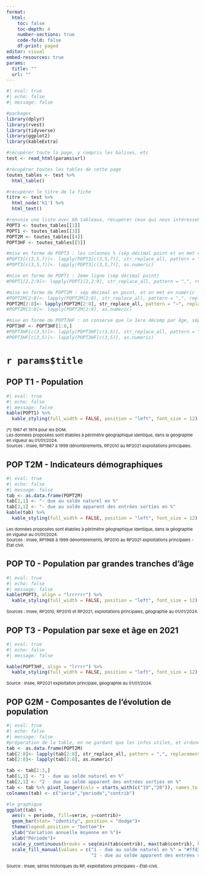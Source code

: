 ```yaml
---
format: 
  html:
    toc: false
    toc-depth: 4
    number-sections: true
    code-fold: false
    df-print: paged
editor: visual
embed-resources: true
params:
  title: ""
  url: ""
---
```


```r
#| eval: true
#| echo: false
#| message: false

#packages
library(dplyr)
library(rvest)
library(tidyverse)
library(ggplot2)
library(kableExtra)

#récupérer toute la page, y compris les balises, etc
test <- read_html(params$url) 

#récupérer toutes les tables de cette page
toutes_tables <- test %>%
  html_table()

#récupérer le titre de la fiche
titre <- test %>% 
  html_node('h1') %>% 
  html_text()

#renvoie une liste avec 80 tableaux, récupérer ceux qui nous intéressent
POPT3 <- toutes_tables[[1]]
POPT1 <- toutes_tables[[3]]
POPT2M <- toutes_tables[[4]]
POPT3HF <- toutes_tables[[5]]

#mise en forme de POPT3 : les colonnes % (sép décimal point et on met en numéric)
#POPT3[c(3,5,7)]<- lapply(POPT3[c(3,5,7)], str_replace_all, pattern = ",", replacement = ".")
#POPT3[c(3,5,7)]<- lapply(POPT3[c(3,5,7)], as.numeric)

#mise en forme de POPT1 : 2eme ligne (sép décimal point)
#POPT1[2,2:9]<- lapply(POPT1[2,2:9], str_replace_all, pattern = ",", replacement = ".")

#mise en forme de POPT2M : sép décimal en point, et on met en numéric
#POPT2M[2:8]<- lapply(POPT2M[2:8], str_replace_all, pattern = ",", replacement = ".")
POPT2M[2:8]<- lapply(POPT2M[2:8], str_replace_all, pattern = "–", replacement = "-")
#POPT2M[2:8]<- lapply(POPT2M[2:8], as.numeric)

#mise en forme de POPT3HF : on conserve que la 1ere décomp par âge, sép décimal en point, et on met en numéric
POPT3HF <- POPT3HF[1:8,]
#POPT3HF[c(3,5)]<- lapply(POPT3HF[c(3,5)], str_replace_all, pattern = ",", replacement = ".")
#POPT3HF[c(3,5)]<- lapply(POPT3HF[c(3,5)], as.numeric)
```

# `r params$title` {.unnumbered}

## POP T1 - Population {.unnumbered}

```r
#| eval: true
#| echo: false  
#| message: false  
kable(POPT1) %>%
  kable_styling(full_width = FALSE, position = "left", font_size = 12) 
```

<span style="font-size: 11px;"> (\*) 1967 et 1974 pour les DOM.\
Les données proposées sont établies à périmètre géographique identique, dans la géographie en vigueur au 01/01/2024.\
Sources : Insee, RP1967 à 1999 dénombrements, RP2010 au RP2021 exploitations principales.

## POP T2M - Indicateurs démographiques {.unnumbered}

```r
#| eval: true
#| echo: false  
#| message: false  
tab <- as.data.frame(POPT2M)
tab[2,1] <- "- due au solde naturel en %" 
tab[3,1] <- "- due au solde apparent des entrées sorties en %" 
kable(tab) %>%
  kable_styling(full_width = FALSE, position = "left", font_size = 12)
```

<span style="font-size: 11px;"> Les données proposées sont établies à périmètre géographique identique, dans la géographie en vigueur au 01/01/2024.\
Sources : Insee, RP1968 à 1999 dénombrements, RP2010 au RP2021 exploitations principales - État civil.

## POP T0 - Population par grandes tranches d'âge {.unnumbered}

```r
#| eval: true
#| echo: false  
#| message: false  
kable(POPT3, align = "lrrrrrr") %>%
  kable_styling(full_width = FALSE, position = "left", font_size = 12)
```

<span style="font-size: 11px;"> Sources : Insee, RP2010, RP2015 et RP2021, exploitations principales, géographie au 01/01/2024.

## POP T3 - Population par sexe et âge en 2021 {.unnumbered}

```r
#| eval: true
#| echo: false  
#| message: false  

kable(POPT3HF, align = "lrrrr") %>%
  kable_styling(full_width = FALSE, position = "left", font_size = 12)
```

<span style="font-size: 11px;"> Source : Insee, RP2021 exploitation principale, géographie au 01/01/2024.

## POP G2M - Composantes de l'évolution de population {.unnumbered}

```r
#| eval: true
#| echo: false  
#| message: false  
#préparation de la table, en ne gardant que les infos utiles, et ordonnées comme on veut (on transpose notamment, pour qu'elles soient tidy pour ggplot2)
tab <- as.data.frame(POPT2M)
tab[2:8]<- lapply(tab[2:8], str_replace_all, pattern = ",", replacement = ".")
tab[2:8]<- lapply(tab[2:8], as.numeric)

tab <- tab[2:3,]
tab[1,1] <- "1 - due au solde naturel en %" 
tab[2,1] <- "2 - due au solde apparent des entrées sorties en %" 
tab <- tab %>% pivot_longer(cols = starts_with(c("19","20")), names_to = "periode" , values_to = "contrib")
colnames(tab) <- c("serie","periode","contrib")

#le graphique
ggplot(tab) +
  aes(x = periode, fill=serie, y=contrib)+
  geom_bar(stat= "identity", position = "dodge")+
  theme(legend.position = "bottom")+
  ylab("Variation annuelle moyenne en %")+
  xlab("Période")+
  scale_y_continuous(breaks = seq(min(tab$contrib), max(tab$contrib), by = 0.1)) +
  scale_fill_manual(values = c("1 - due au solde naturel en %" = "#ffd320", 
                               "2 - due au solde apparent des entrées sorties en %" = "#4b1f6f"))

```

<span style="font-size: 11px;"> Source : Insee, séries historiques du RP, exploitations principales – État-civil.

